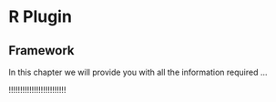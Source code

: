 # **R Plugin** {#RPlugin}

## Framework

In this chapter we will provide you with all the information required ...

!!!!!!!!!!!!!!!!!!!!!!!!!